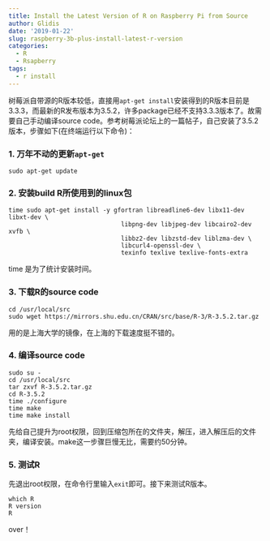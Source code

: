 ```yaml
---
title: Install the Latest Version of R on Raspberry Pi from Source
author: Glidis
date: '2019-01-22'
slug: raspberry-3b-plus-install-latest-r-version
categories:
  - R
  - Rsapberry
tags:
  - r install
---
```


树莓派自带源的R版本较低，直接用`apt-get install`安装得到的R版本目前是3.3.3，而最新的R发布版本为3.5.2，许多package已经不支持3.3.3版本了。故需要自己手动编译source code。参考树莓派论坛上的一篇帖子，自己安装了3.5.2版本，步骤如下(在终端运行以下命令)：

### 1. 万年不动的更新`apt-get`

```shell
sudo apt-get update
```

### 2. 安装build R所使用到的linux包

```shell
time sudo apt-get install -y gfortran libreadline6-dev libx11-dev libxt-dev \
                               libpng-dev libjpeg-dev libcairo2-dev xvfb \
                               libbz2-dev libzstd-dev liblzma-dev \
                               libcurl4-openssl-dev \
                               texinfo texlive texlive-fonts-extra
```
time 是为了统计安装时间。

### 3. 下载R的source code

```shell
cd /usr/local/src
sudo wget https://mirrors.shu.edu.cn/CRAN/src/base/R-3/R-3.5.2.tar.gz
```
用的是上海大学的镜像，在上海的下载速度挺不错的。

### 4. 编译source code

```shell
sudo su - 
cd /usr/local/src
tar zxvf R-3.5.2.tar.gz
cd R-3.5.2
time ./configure
time make
time make install
```
先给自己提升为root权限，回到压缩包所在的文件夹，解压，进入解压后的文件夹，编译安装。make这一步骤巨慢无比，需要约50分钟。

### 5. 测试R

先退出root权限，在命令行里输入`exit`即可。接下来测试R版本。
```shell
which R
R version
R
```

over！